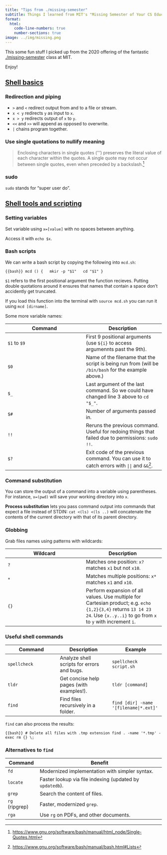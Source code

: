 ```yaml
---
title: "Tips from ./missing-semester"
subtitle: Things I learned from MIT's "Missing Semester of Your CS Education" course.
format: 
  html:
    code-line-numbers: true
    number-sections: true
image: ../img/missing.png
---
```


This some fun stuff I picked up from the 2020 offering of the fantastic [./missing-semester](https://missing.csail.mit.edu/) class at MIT. 

Enjoy!

## [Shell basics](https://missing.csail.mit.edu/2020/course-shell/)

### Redirection and piping

- `>` and `<` redirect output from and to a file or stream.
- `x < y` redirects `y` as input to `x`. 
- `x > y` redirects output of `x` to `y`.
- `<<` and `>>` will append as opposed to overwrite.
- `|` chains program together.

### Use single quotations to nullify meaning

> Enclosing characters in single quotes (‘'’) preserves the literal value of each character within the quotes. A single quote may not occur between single quotes, even when preceded by a backslash.[^1]

[^1]: <https://www.gnu.org/software/bash/manual/html_node/Single-Quotes.html>

### sudo

`sudo` stands for "super user do".

## [Shell tools and scripting](https://missing.csail.mit.edu/2020/shell-tools/)

### Setting variables

Set variable using `x=[value]` with no spaces between anything.

Access it with `echo $x`.

### Bash scripts

We can write a bash script by copying the following into `mcd.sh`:

```{{bash}}
mcd () {
  mkir -p "$1"
  cd "$1"
}
```

`$1` refers to the first positional argument the function recieves. Putting double quotations around it ensures that names that contain a space don't accidently get truncated.

If you load this function into the terminal with `source mcd.sh` you can run it using `mcd [dirname]`.

Some more variable names:

|Command|Description|
|---|---|
|`$1` to `$9`|First 9 positional arguments (use `${i}` to access argumennts past the 9th).|
|`$0`|Name of the filename that the script is being run from (will be `/bin/bash` for the example above.)|
|`$_`|Last argument of the last command. So we could have changed line 3 above to `cd "$_"`.|
|`$#`|Number of arguments passed in.|
|`!!`|Reruns the previous command. Useful for redoing things that failed due to permissions: `sudo !!`.|
|`$?`|Exit code of the previous command. You can use it to catch errors with `||` and `&&`[^2].|

[^2]: <https://www.gnu.org/software/bash/manual/bash.html#Lists>

### Command substitution

You can store the output of a command into a variable using parentheses. For instance, `x=(pwd)` will save your working directory into `x`.

**Process substitution** lets you pass command output into commands that expect a file instead of STDIN: `cat <(ls) <(ls ..)` will concatenate the contents of the current directory with that of its parent directory.

### Globbing

Grab files names using patterns with wildcards:

|Wildcard|Description|
|---|---|
|`?`|Matches one position: `x?` matches `x1` but not `x10`.|
|`*`|Matches multiple positions: `x*` matches `x1` and `x10`.|
|`{}`|Perform expansion of all values. Use multiple for Cartesian product; e.g. `echo {1,2}{3,4}` returns `13 14 23 24`. Use `{x..y..i}` to go from `x` to `y` with increment `i`.|

### Useful shell commands

|Command|Description|Example|
|---|---|---|
|`spellcheck`|Analyze shell scripts for errors and bugs.|`spellcheck script.sh`|
|`tldr`|Get concise help pages (with examples!).|`tldr [command]`|
|`find`|Find files recursively in a folder.|`find [dir] -name '[filename|*.ext]'`|

`find` can also process the results:

```{{bash}}
# Delete all files with .tmp extension
find . -name '*.tmp' -exec rm {} \;
```

### Alternatives to `find`

|Command|Benefit|
|---|---|
|`fd`|Modernized implementation with simpler syntax.|
|`locate`|Faster lookup via file indexing (updated by `updatedb`).|
|`grep`|Search the content of files.|
|`rg` (ripgrep)|Faster, modernized `grep`.|
|`rga`|Use `rg` on PDFs, and other documents.|

